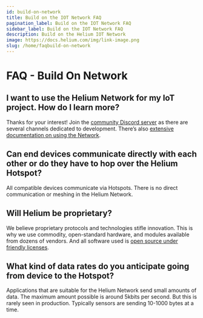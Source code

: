```yaml
---
id: build-on-network
title: Build on the IOT Network FAQ
pagination_label: Build on the IOT Network FAQ
sidebar_label: Build on the IOT Network FAQ
description: Build on the Helium IOT Network
image: https://docs.helium.com/img/link-image.png
slug: /home/faqbuild-on-network
---
```



<LegacyContentBanner />

# FAQ - Build On Network

## I want to use the Helium Network for my IoT project. How do I learn more?

Thanks for your interest! Join the [community Discord server](https://discord.gg/helium) as there
are several channels dedicated to development. There’s also
[extensive documentation on using the Network](/iot).

<!-- TODO: clean up links -->

## Can end devices communicate directly with each other or do they have to hop over the Helium Hotspot?

All compatible devices communicate via Hotspots. There is no direct communication or meshing in the
Helium Network.

<!-- TODO: hotspot to hotspot communication is wallet to wallet -->

## Will Helium be proprietary?

We believe proprietary protocols and technologies stifle innovation. This is why we use commodity,
open-standard hardware, and modules available from dozens of vendors. And all software used is
[open source under friendly licenses](/faq/open-source).

## What kind of data rates do you anticipate going from device to the Hotspot?

Applications that are suitable for the Helium Network send small amounts of data. The maximum amount
possible is around 5kbits per second. But this is rarely seen in production. Typically sensors are
sending 10-1000 bytes at a time.

<!-- TODO: this whole page belongs with other stuff more specific to its indivudual context -->
